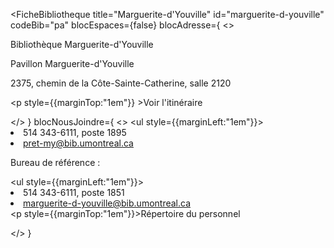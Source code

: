 
<FicheBibliotheque
  title="Marguerite-d'Youville"
  id="marguerite-d-youville"
  codeBib="pa"
  blocEspaces={false}
  blocAdresse={
    <>
      <p>Bibliothèque Marguerite-d'Youville</p>
      <p>Pavillon Marguerite-d'Youville</p>
      <p>2375, chemin de la Côte-Sainte-Catherine, salle 2120</p>
      <p style={{marginTop:"1em"}} ><Link to="https://www.google.com/maps?ll=45.509365,-73.618392&z=15&t=m&hl=en&gl=US&mapclient=embed&cid=14455154458948229137" Icon={ArrowSquareOutIcon}>Voir l'itinéraire</Link></p>
    </>
  }
  blocNousJoindre={
    <>
      <ul style={{marginLeft:"1em"}}><li>514 343-6111, poste 1895</li>
      <li><Link to="mailto:pret-my@bib.umontreal.ca">pret-my@bib.umontreal.ca</Link></li></ul>
      <p>Bureau de référence&nbsp;:</p>
            <ul style={{marginLeft:"1em"}}><li>514 343-6111, poste 1851</li>
      <li><Link to="mailto:marguerite-d-youville@bib.umontreal.ca">marguerite-d-youville@bib.umontreal.ca</Link></li></ul>
      <p style={{marginTop:"1em"}}><Link to="../nous-joindre/notre-equipe" Icon>Répertoire du personnel</Link></p>
    </>
  }
>

</FicheBibliotheque>
